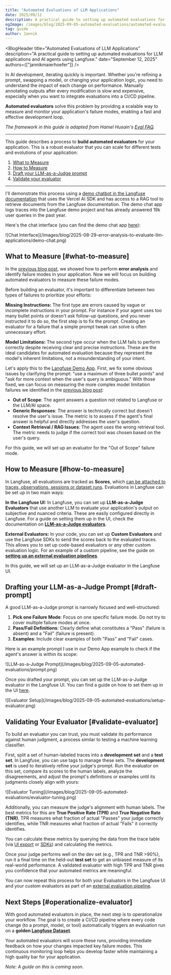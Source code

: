 ```yaml
---
title: "Automated Evaluations of LLM Applications"
date: 2025/09/12
description: A practical guide to setting up automated evaluations for LLM applications and AI agents using Langfuse.
ogImage: /images/blog/2025-09-05-automated-evaluations/automated-evaluations.png
tag: guide
author: Jannik
---
```



<BlogHeader
  title="Automated Evaluations of LLM Applications"
  description="A practical guide to setting up automated evaluations for LLM applications and AI agents using Langfuse."
  date="September 12, 2025"
  authors={["jannikmaierhoefer"]}
/>

In AI development, iterating quickly is important. Whether you're refining a prompt, swapping a model, or changing your application logic, you need to understand the impact of each change on performance. Manually annotating outputs after every modification is slow and expensive, especially when you want to integrate evaluations into a CI/CD pipeline. 

**Automated evaluators** solve this problem by providing a scalable way to measure and monitor your application's failure modes, enabling a fast and effective development loop.

_The framework in this guide is adapted from Hamel Husain's [Eval FAQ](https://hamel.dev/blog/posts/evals-faq/)._

---

This guide describes a process to **build automated evaluators** for your application. This is a robust evaluator that you can scale for different tests and evolutions of your application:

1. [What to Measure](#what-to-measure)
2. [How to Measure](#how-to-measure)
3. [Draft your LLM-as-a-Judge prompt](#draft-prompt)
4. [Validate your evaluator](#validate-evaluator)

---

I'll demonstrate this process using a [demo chatbot in the Langfuse documentation](/docs/demo) that uses the Vercel AI SDK and has access to a RAG tool to retrieve documents from the Langfuse documentation. The demo chat app logs traces into the Langfuse demo project and has already answered 19k user queries in the past year.

Here's the chat interface (you can find the demo chat app [here](/docs/demo)):

<Frame className="rounded-lg overflow-hidden">
  ![Chat
  Interface](/images/blog/2025-08-29-error-analysis-to-evaluate-llm-applications/demo-chat.png)
</Frame>

## What to Measure [#what-to-measure]

In the [previous blog post](/blog/2025-08-29-error-analysis-to-evaluate-llm-applications), we showed how to perform **error analysis** and identify failure modes in your application. Now we will focus on building automated evaluators to measure these failure modes.

Before building an evaluator, it's important to differentiate between two types of failures to prioritize your efforts:

**Missing Instructions:** The first type are errors caused by vague or incomplete instructions in your prompt. For instance if your agent uses too many bullet points or doesn't ask follow-up questions, and you never instructed it to do so, the first step is to fix the prompt. Creating an evaluator for a failure that a simple prompt tweak can solve is often unnecessary effort.

**Model Limitations:** The second type occur when the LLM fails to perform correctly despite receiving clear and precise instructions. These are the ideal candidates for automated evaluation because they represent the model's inherent limitations, not a misunderstanding of your intent.

Let's apply this to the [Langfuse Demo App](/docs/demo). First, we fix some obvious issues by clarifying the prompt: "use a maximum of three bullet points" and "ask for more context when the user's query is ambiguous." With those fixed, we can focus on measuring the more complex model limitation failures we identified in the [previous blog post](/blog/2025-08-29-error-analysis-to-evaluate-llm-applications):

* **Out of Scope**: The agent answers a question not related to Langfuse or the LLM/AI space.
* **Generic Responses**: The answer is technically correct but doesn't resolve the user's issue. The metric is to assess if the agent's final answer is helpful and directly addresses the user's question.
* **Context Retrieval / RAG Issues**: The agent uses the wrong retrieval tool. The metric needs to judge if the correct tool was chosen based on the user's query.

For this guide, we will set up an evaluator for the "Out of Scope" failure mode.

## How to Measure [#how-to-measure]

In Langfuse, all evaluations are tracked as **Scores**, which [can be attached to traces, observations, sessions or dataset runs](/docs/evaluation/evaluation-methods/data-model). Evaluations in Langfuse can be set up in two main ways:

**In the Langfuse UI:** In Langfuse, you can set up **LLM-as-a-Judge Evaluators** that use another LLM to evaluate your application's output on subjective and nuanced criteria. These are easily configured directly in Langfuse. For a guide on setting them up in the UI, check the documentation on **[LLM-as-a-Judge evaluators](/docs/evaluation/evaluation-methods/llm-as-a-judge)**.

**External Evaluators:** In your code, you can set up **Custom Evaluators** and use the Langfuse SDKs to send the scores back to the evaluated traces. This allows you to set up code-based evaluators or any other custom evaluation logic. For an example of a custom pipeline, see the guide on **[setting up an external evaluation pipelines](/guides/cookbook/example_external_evaluation_pipelines)**.

In this guide, we will set up an LLM-as-a-Judge evaluator in the Langfuse UI.

## Drafting your LLM-as-a-Judge Prompt [#draft-prompt]

A good LLM-as-a-Judge prompt is narrowly focused and well-structured:

1.  **Pick one Failure Mode**: Focus on one specific failure mode. Do not try to cover multiple failure modes at once.
2.  **Pass/Fail Definitions**: Clearly define what constitutes a "Pass" (failure is absent) and a "Fail" (failure is present).
3.  **Examples**: Include clear examples of both "Pass" and "Fail" cases.

Here is an example prompt I use in our Demo App example to check if the agent's answer is within its scope:

<Frame className="rounded-lg overflow-hidden">
  ![LLM-as-a-Judge Prompt](/images/blog/2025-09-05-automated-evaluations/prompt.png)
</Frame>

Once you drafted your prompt, you can set up the LLM-as-a-Judge evaluator in the Langfuse UI. You can find a guide on how to set them up in the UI [here](/docs/evaluation/evaluation-methods/llm-as-a-judge).

<Frame className="rounded-lg overflow-hidden">
  ![Evaluator Setup](/images/blog/2025-09-05-automated-evaluations/setup-evaluator.png)
</Frame>

## Validating Your Evaluator [#validate-evaluator]

To build an evaluator you can trust, you must validate its performance against human judgment, a process similar to testing a machine learning classifier.

First, split a set of human-labeled traces into a **development set** and a **test set**. In Langfuse, you can use tags to manage these sets. The **development set** is used to iteratively refine your judge's prompt. Run the evaluator on this set, compare its scores to the human labels, analyze the disagreements, and adjust the prompt's definitions or examples until its judgments closely align with yours:

<Frame className="rounded-lg overflow-hidden">
  ![Evaluator Tuning](/images/blog/2025-09-05-automated-evaluations/evaluator-tuning.png)
</Frame>

Additionally, you can measure the judge's alignment with human labels. The best metrics for this are **True Positive Rate (TPR)** and **True Negative Rate (TNR)**. TPR measures what fraction of actual "Passes" your judge correctly identifies, while TNR measures what fraction of actual "Fails" it correctly identifies. 

You can calculate these metrics by querying the data from the trace table (via [UI export](/docs/api-and-data-platform/features/export-from-ui) or [SDKs](/docs/api-and-data-platform/features/query-via-sdk)) and calculating the metrics.

Once your judge performs well on the dev set (e.g., TPR and TNR \>90%), run it a final time on the held-out **test set** to get an unbiased measure of its real-world performance. A validated evaluator with high TPR and TNR gives you confidence that your automated metrics are meaningful.

You can now repeat this process for both your Evaluators in the Langfuse UI and your custom evaluators as part of an [external evaluation pipeline](/guides/cookbook/example_external_evaluation_pipelines).

## Next Steps [#operationalize-evaluator]

With good automated evaluators in place, the next step is to operationalize your workflow. The goal is to create a CI/CD pipeline where every code change (to a prompt, model, or tool) automatically triggers an evaluation run on a **golden [Langfuse Dataset](/docs/datasets)**. 

Your automated evaluators will score these runs, providing immediate feedback on how your changes impacted key failure modes. This continuous monitoring loop helps you develop faster while maintaining a high quality bar for your application.

_Note: A guide on this is coming soon._